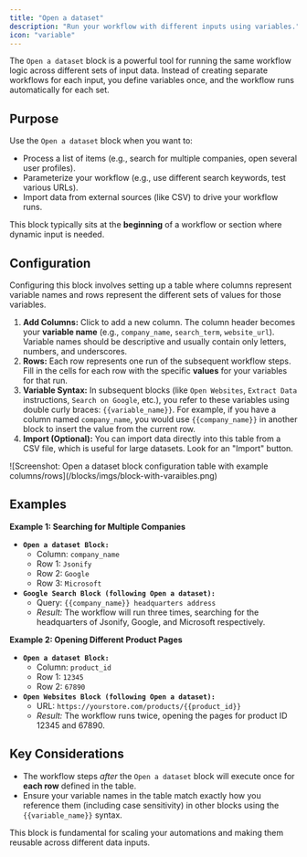 ```yaml
---
title: "Open a dataset"
description: "Run your workflow with different inputs using variables."
icon: "variable"
---
```


The `Open a dataset` block is a powerful tool for running the same workflow logic across different sets of input data. Instead of creating separate workflows for each input, you define variables once, and the workflow runs automatically for each set.

## Purpose

Use the `Open a dataset` block when you want to:

- Process a list of items (e.g., search for multiple companies, open several user profiles).
- Parameterize your workflow (e.g., use different search keywords, test various URLs).
- Import data from external sources (like CSV) to drive your workflow runs.

This block typically sits at the **beginning** of a workflow or section where dynamic input is needed.

## Configuration

Configuring this block involves setting up a table where columns represent variable names and rows represent the different sets of values for those variables.

1. **Add Columns:** Click to add a new column. The column header becomes your **variable name** (e.g., `company_name`, `search_term`, `website_url`). Variable names should be descriptive and usually contain only letters, numbers, and underscores.
2. **Rows:** Each row represents one run of the subsequent workflow steps. Fill in the cells for each row with the specific **values** for your variables for that run.
3. **Variable Syntax:** In subsequent blocks (like `Open Websites`, `Extract Data` instructions, `Search on Google`, etc.), you refer to these variables using double curly braces: `{{variable_name}}`. For example, if you have a column named `company_name`, you would use `{{company_name}}` in another block to insert the value from the current row.
4. **Import (Optional):** You can import data directly into this table from a CSV file, which is useful for large datasets. Look for an "Import" button.

<Frame caption="Screenshot: Open a dataset block configuration table with example columns/rows">
  ![Screenshot: Open a dataset block configuration table with example columns/rows](/blocks/imgs/block-with-varaibles.png)
</Frame>

## Examples

**Example 1: Searching for Multiple Companies**

- **`Open a dataset Block:`**
  - Column: `company_name`
  - Row 1: `Jsonify`
  - Row 2: `Google`
  - Row 3: `Microsoft`
- **`Google Search Block (following Open a dataset):`**
  - Query: `{{company_name}} headquarters address`
  - _Result:_ The workflow will run three times, searching for the headquarters of Jsonify, Google, and Microsoft respectively.

**Example 2: Opening Different Product Pages**

- **`Open a dataset Block:`**
  - Column: `product_id`
  - Row 1: `12345`
  - Row 2: `67890`
- **`Open Websites Block (following Open a dataset):`**
  - URL: `https://yourstore.com/products/{{product_id}}`
  - _Result:_ The workflow runs twice, opening the pages for product ID 12345 and 67890.

## Key Considerations

- The workflow steps _after_ the `Open a dataset` block will execute once for **each row** defined in the table.
- Ensure your variable names in the table match exactly how you reference them (including case sensitivity) in other blocks using the `{{variable_name}}` syntax.

This block is fundamental for scaling your automations and making them reusable across different data inputs.